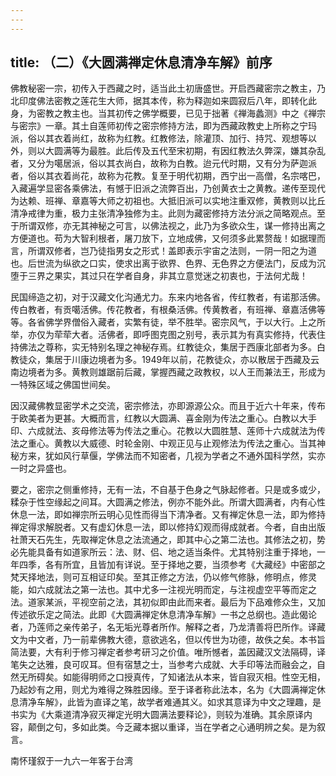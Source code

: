 ```yaml
---
---
---
```

title: （二）《大圆满禅定休息清净车解》前序
---




佛教秘密一宗，初传入于西藏之时，适当此土初唐盛世。开启西藏密宗之教主，乃北印度佛法密教之莲花生大师，据其本传，称为释迦如来圆寂后八年，即转化此身，为密教之教主也。当其初传之佛学概要，已见于拙著《禅海蠡测》中之《禅宗与密宗》一章。其土自莲师初传之密宗修持方法，即为西藏政教史上所称之宁玛派，俗以其衣着尚红，故称为红教。红教修法，除灌顶、加行、持咒、观想等以外，则以大圆满等为最胜。此后传及五代至宋初期，有因红教法久弊深，嫌其杂乱者，又分为噶居派，俗以其衣尚白，故称为白教。迨元代时期，又有分为萨迦派者，俗以其衣着尚花，故称为花教。复至于明代初期，西宁出一高僧，名宗喀巴，入藏遍学显密各乘佛法，有憾于旧派之流弊百出，乃创黄衣士之黄教。递传至现代为达赖、班禅、章嘉等大师之初祖也。大抵旧派可以实地注重双修，黄教则以比丘清净戒律为重，极力主张清净独修为主。此则为藏密修持方法分派之简略观点。至于所谓双修，亦无其神秘之可言，以佛法视之，此乃为多欲众生，谋一修持出离之方便道也。苟为大智利根者，屠刀放下，立地成佛，又何须多此累赘哉！如据理而言，所谓双修者，岂乃徒指男女之形式！盖即表示宇宙之法则，一阴一阳之为道也。后世流为纵欲之口实，使求出离于欲界、色界、无色界之方便法门，反成为沉堕于三界之果实，其过只在学者自身，非其立意觉迷之初衷也，于法何尤哉！

民国缔造之初，对于汉藏文化沟通尤力。东来内地各省，传红教者，有诺那活佛。传白教者，有贡噶活佛。传花教者，有根桑活佛。传黄教者，有班禅、章嘉活佛等等。各省佛学界僧俗入藏者，实繁有徒，举不胜举。密宗风气，于以大行。上之所举，亦仅为荦荦大者。活佛者，即呼图克图之别号，表示其为有真实修持，代表住持佛法之尊称，实无特别名理之神秘存焉。红教徒众，集居于西康北部者为多。白教徒众，集居于川康边境者为多。1949年以前，花教徒众，亦以散居于西藏及云南边境者为多。黄教则雄踞前后藏，掌握西藏之政教权，以人王而兼法王，形成为一特殊区域之佛国世间矣。

因汉藏佛教显密学术之交流，密宗修法，亦即源源公众。而且于近六十年来，传布于欧美者为更甚。大概而言，红教以大圆满、喜金刚为传法之重心。白教以大手印、六成就法、亥母修法等为传法之重心。花教以大圆胜慧、莲师十六成就法为传法之重心。黄教以大威德、时轮金刚、中观正见与止观修法为传法之重心。当其神秘方来，犹如风行草偃，学佛法而不知密者，几视为学者之不通外国科学然，实亦一时之异盛也。

要之，密宗之侧重修持，无有一法，不自基于色身之气脉起修者。只是或多或少，糅杂于性空缘起之间耳。大圆满之修法，例亦不能外此。所谓大圆满者，内有心性休息一法，即如禅宗所云明心见性而得当下清净者。又有禅定休息一法，即为修持禅定得求解脱者。又有虚幻休息一法，即以修持幻观而得成就者。今者，自由出版社萧天石先生，先取禅定休息之法流通之，即其中心之第二法也。其修法之初，势必先能具备有如道家所云：法、财、侣、地之适当条件。尤其特别注重于择地，一年四季，各有所宜，且皆加有详说。至于择地之要，当须参考《大藏经》中密部之梵天择地法，则可互相证印矣。至其正修之方法，仍以修气修脉，修明点，修灵能，如六成就法之第一法也。其中尤多一注视光明而定，与注视虚空平等而定之法。道家某派，平视空前之法，其初似即由此而来者。最后为下品难修众生，又加传述欲乐定之简法。此即《大圆满禅定休息清净车解》一书之总纲也。造此偈论者，乃莲师之亲传弟子，名无垢光尊者所作。解释之者，乃龙清善将巴所作。译藏文为中文者，乃一前辈佛教大德，意欲逃名，但以传世为功德，故佚之矣。本书旨简法要，大有利于修习禅定者参考研习之价值。唯所憾者，盖因藏汉文法隔碍，译笔失之达雅，良可叹耳。但有宿慧之士，当参考六成就、大手印等法而融会之，自然无所碍矣。如能得明师之口授真传，了知诸法从本来，皆自寂灭相。性空无相，乃起妙有之用，则尤为难得之殊胜因缘。至于译者称此法本，名为《大圆满禅定休息清净车解》，此皆为直译之笔，故学者难通其义。如求其意译为中文之理趣，是书实为《大乘道清净寂灭禅定光明大圆满法要释论》，则较为准确。其余原译内容，颠倒之句，多如此类。今乏藏本据以重译，当在学者之心通明辨之矣。是为叙言。

南怀瑾叙于一九六一年客于台湾